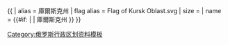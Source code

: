 {{ {{{1<noinclude>|country showdata</noinclude>}}}
| alias = 庫爾斯克州
| flag alias = Flag of Kursk Oblast.svg
| size = {{{size|}}}
| name = {{#if: {{{name|}}} | {{{name|}}} | 庫爾斯克州 }}
}}<noinclude>
[[Category:俄罗斯行政区划资料模板]]
</noinclude>